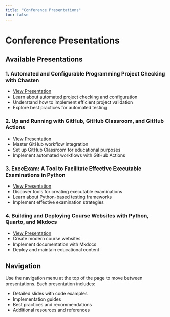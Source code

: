 ```yaml
---
title: "Conference Presentations"
toc: false
---
```


# Conference Presentations

## Available Presentations

### 1. Automated and Configurable Programming Project Checking with Chasten
- [View Presentation](chasten/index.qmd)
- Learn about automated project checking and configuration
- Understand how to implement efficient project validation
- Explore best practices for automated testing

### 2. Up and Running with GitHub, GitHub Classroom, and GitHub Actions
- [View Presentation](github-workflow/index.qmd)
- Master GitHub workflow integration
- Set up GitHub Classroom for educational purposes
- Implement automated workflows with GitHub Actions

### 3. ExecExam: A Tool to Facilitate Effective Executable Examinations in Python
- [View Presentation](execexam/index.qmd)
- Discover tools for creating executable examinations
- Learn about Python-based testing frameworks
- Implement effective examination strategies

### 4. Building and Deploying Course Websites with Python, Quarto, and Mkdocs
- [View Presentation](course-websites/index.qmd)
- Create modern course websites
- Implement documentation with Mkdocs
- Deploy and maintain educational content

## Navigation

Use the navigation menu at the top of the page to move between presentations. Each presentation includes:

- Detailed slides with code examples
- Implementation guides
- Best practices and recommendations
- Additional resources and references 